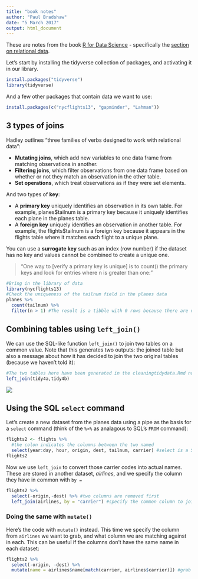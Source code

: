 ```yaml
---
title: "book notes"
author: "Paul Bradshaw"
date: "5 March 2017"
output: html_document
---
```


These are notes from the book [R for Data Science](http://r4ds.had.co.nz/) - specifically the [section on relational data](http://r4ds.had.co.nz/relational-data.html#relational-data).

Let's start by installing the tidyverse collection of packages, and activating it in our library.

```r
install.packages("tidyverse")
library(tidyverse)
```

And a few other packages that contain data we want to use:

```r
install.packages(c("nycflights13", "gapminder", "Lahman"))
```

## 3 types of joins

Hadley outlines "three families of verbs designed to work with relational data":

* **Mutating joins**, which add new variables to one data frame from matching observations in another. 
* **Filtering joins**, which filter observations from one data frame based on whether or not they match an observation in the other table.
* **Set operations**, which treat observations as if they were set elements.

And two types of **key**:

* A **primary key** uniquely identifies an observation in its own table. For example, planes$tailnum is a primary key because it uniquely identifies each plane in the planes table.
* A **foreign key** uniquely identifies an observation in another table. For example, the flights$tailnum is a foreign key because it appears in the flights table where it matches each flight to a unique plane.

You can use a **surrogate key** such as an index (row number) if the dataset has no key and values cannot be combined to create a unique one.

> "One way to [verify a primary key is unique] is to count() the primary keys and look for entries where n is greater than one:"

```r
#Bring in the library of data
library(nycflights13)
#Check the uniqueness of the tailnum field in the planes data
planes %>% 
  count(tailnum) %>% 
  filter(n > 1) #The result is a tibble with 0 rows because there are no matches
```

## Combining tables using `left_join()`

We can use the SQL-like function `left_join()` to join two tables on a common value. Note that this generates two outputs: the joined table but also a message about how it has decided to join the two original tables (because we haven't told it):

```r
#The two tables here have been generated in the cleaningtidydata.Rmd notebook - run the code in that notebook first.
left_join(tidy4a,tidy4b)
```
 ![](http://r4ds.had.co.nz/diagrams/relational-nycflights.png)

## Using the SQL `select` command

Let's create a new dataset from the planes data using a pipe as the basis for a `select` command (think of the `%>%` as analagous to SQL's `FROM` command):

```r
flights2 <- flights %>%
  #the colon indicates the columns between the two named
  select(year:day, hour, origin, dest, tailnum, carrier) #select is a SQL command
flights2
```

Now we use `left_join` to convert those carrier codes into actual names. These are stored in another dataset, *airlines*, and we specify the column they have in common with `by = `

```r
flights2 %>%
  select(-origin,-dest) %>% #two columns are removed first
  left_join(airlines, by = "carrier") #specify the common column to join on
```

### Doing the same with `mutate()`

Here's the code with `mutate()` instead. This time we specify the column from `airlines` we want to grab, and what column we are matching against in each. This can be useful if the columns don't have the same name in each dataset:

```r
flights2 %>%
  select(-origin, -dest) %>% 
  mutate(name = airlines$name[match(carrier, airlines$carrier)]) #grab the 'name' column from airlines, match the 'carrier' column from flights2, to the 'carrier' column in airlines
```



